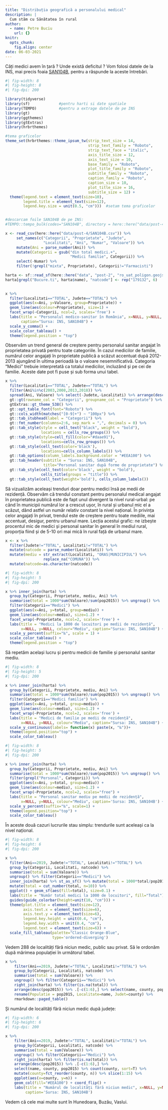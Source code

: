 ```yaml
---
title: "Distribuția geografică a personalului medical"
description: |
  Cum stăm cu Sănătatea în rural
author:
  - name: Petre Buciu
    url: {}
knitr: 
  opts_chunk:
    fig.align: center
date: 06-03-2021
---
```


Câți medici avem în țară ? Unde există deficitul ? Vom folosi datele de la INS, mai precis foaia [SAN104B](http://statistici.insse.ro:8077/tempo-online/#/pages/tables/insse-table), pentru a răspunde la aceste întrebări.

```r
#| fig-width: 8
#| fig-height: 8
#| fig-dpi: 200

library(tidyverse)
library(sf)             #pentru harti si date spatiale
library(TEMPO)          #pentru a extrage datele de pe INS
library(gt)
library(ggthemes)
library(gtExtras)
library(hrbrthemes)     

#tema graficelor
theme_set(hrbrthemes::theme_ipsum_tw(strip_text_size = 14, 
                                     strip_text_family = "Roboto",
                                     strip_text_face = "italic",
                                     axis_title_size = 12,
                                     axis_text_size = 10,
                                     base_family = "Roboto",
                                     plot_title_family = "Roboto",
                                     subtitle_family = "Roboto",
                                     caption_family = "Roboto", 
                                     caption_size = 10,
                                     plot_title_size = 16,
                                     subtitle_size = 12) +
  theme(legend.text = element_text(size=10), 
        legend.title = element_text(size=12),
        legend.key.size = unit(0.5, "cm")))  #setam tema graficelor 


#descarcam foile SAN104B de pe INS:
#TEMPO::tempo_bulk(codes="SAN104B", directory = here::here("data/post-4"))

x <- read_csv(here::here("data/post-4/SAN104B.csv")) %>%
     set_names(c("Categorii", "Proprietate", "Judete", 
                 "Localitati", "Ani", "Numar", "Valoare")) %>% 
     mutate(Ani = parse_number(Ani)) %>%  
     mutate(Categorii = gsub("din total medici.+", 
                             "Medici familie", Categorii)) %>%
     select(-Numar) %>% 
     filter(!grepl("mixta", Proprietate), Categorii!="Farmacisti")

harta <- sf::read_sf(here::here("data", "post-2", "ro_uat_poligon.geojson"))
harta[grepl("Bucure.ti", harta$name), "natcode"] <- rep("179132", 6)

     
x %>% 
  filter(Localitati=="TOTAL", Judete=="TOTAL") %>% 
  ggplot(aes(x=Ani, y=Valoare, group=Proprietate)) +
  geom_line(aes(colour=Proprietate), size=1) +
  facet_wrap(~Categorii, ncol=2, scales='free') +
  labs(title = "Personalul medico-sanitar în România", x=NULL, y=NULL,
       caption="Sursa: INS, SAN104B") +
  scale_y_comma() +
  scale_color_tableau() +
  theme(legend.position = "top")
```

Observăm un trend general de creștere pentru personalul sanitar angajat în proprietatea privată pentru toate categoriile. În cazul medicilor de familie, numărul celor angajați în proprietate publică a scăzut accentuat după 2012-2013 ajungând în ultima perioadă la o valoare nesemnificativă. Categoria "Medici" trebuie interpretată ca totalul medicilor, incluzând și pe cei de familie. Aceste date pot fi puse și sub forma unui tabel.

```r
x %>% 
  filter(Localitati=="TOTAL", Judete=="TOTAL") %>% 
  filter(Ani%in%c(2003,2008,2013,2018)) %>% 
  spread(Ani, Valoare) %>% select(-Judete,-Localitati) %>% arrange(desc(Proprietate)) %>%
  gt::gt(rowname_col = "Categorii", groupname_col = "Proprietate") %>%
  gtExtras::gt_theme_538() %>%
  gt::opt_table_font(font="Roboto") %>%
  gt::cols_width(matches("[0-9]+") ~ "100px") %>%
  gt::tab_stubhead(label = "Categorii") %>%
  gt::fmt_number(columns=2:6, sep_mark = ",", decimals = 0) %>%
  gt::tab_style(style = cell_text("black", weight = "bold"), 
                locations = cells_row_groups()) %>%
  gt::tab_style(style=cell_fill(color="#daae91"), 
                locations=cells_row_groups()) %>%
  gt::tab_style(cell_text(color='black'), 
                locations=cells_column_labels()) %>%
  gt::tab_options(column_labels.background.color = "#EEA100") %>%
  gt::tab_header(subtitle = "Sursa: INS, SAN104B", 
                 title="Personal sanitar după forme de proprietate") %>%
  gt::tab_style(cell_text(color='black', weight = "bold"), 
                cells_title(groups = "title")) %>%
  gt::tab_style(cell_text(weight='bold'), cells_column_labels())
```

Să vizualizăm aceleași trenduri doar pentru medici însă pe medii de rezidență. Observăm că trendul constant pentru personalul medical angajat în proprietatea publică este de fapt unul divergent la nivel rural-urbal: pe când în municipii numărul lor a crescut ușor, în rural și urbanul mic el a scăzut, dând astfel un număr relativ constant la nivel național. În privința celor angajați în privat, trendul este de creștere pentru toate mediile, mai accentuat, desigur, pentru urbanul mare. Lecția acestui grafic: ne izbește procentul mic de medici și personal sanitar în general în mediul rural, proporția fiind și de 5-10 ori mai mică în rural față de urbanul mare.

```r
x <- x %>% 
  filter(Judete!="TOTAL", Localitati!="TOTAL") %>% 
  mutate(natcode = parse_number(Localitati)) %>%
  mutate(mediu = str_extract(Localitati, "ORAS|MUNICIPIUL") %>% 
                 replace_na("COMUNA")) %>% 
  mutate(natcode=as.character(natcode))
```

```r
#| fig-width: 8
#| fig-height: 5
#| fig-dpi: 200

x %>% inner_join(harta) %>%
  group_by(Categorii, Proprietate, mediu, Ani) %>% 
  summarise(total = 1000*sum(Valoare)/sum(pop2015)) %>% ungroup() %>% 
  filter(Categorii=="Medici") %>% 
  ggplot(aes(x=Ani, y=total, group=mediu)) + 
  geom_line(aes(colour=mediu), size=1.2) + 
  facet_wrap(~Proprietate, ncol=2, scales='free') + 
  labs(title = "Medici la 1000 de locuitori pe medii de rezidență", 
       x=NULL, y=NULL, colour="Mediu", caption="Sursa: INS, SAN104B") +
  scale_y_percent(suffix="‰", scale = 1) +
  scale_color_tableau() +
  theme(legend.position = "top")
```

Să repetăm același lucru și pentru medicii de familie și personalul sanitar mediu.

```r
#| fig-width: 8
#| fig-height: 5
#| fig-dpi: 200

x %>% inner_join(harta) %>%
  group_by(Categorii, Proprietate, mediu, Ani) %>% 
  summarise(total = 1000*sum(Valoare)/sum(pop2015)) %>% ungroup() %>% 
  filter(Categorii=="Medici familie") %>% 
  ggplot(aes(x=Ani, y=total, group=mediu)) + 
  geom_line(aes(colour=mediu), size=1.2) + 
  facet_wrap(~Proprietate, ncol=2, scales='free') + 
  labs(title = "Medici de familie pe medii de rezidență", 
       x=NULL, y=NULL, colour="Mediu", caption="Sursa: INS, SAN104B") +
  scale_y_continuous(labels= function(x) paste(x, "‰"))+
  theme(legend.position="top") +
  scale_color_tableau() 
```

```r
#| fig-width: 8
#| fig-height: 5
#| fig-dpi: 200

x %>% inner_join(harta) %>%
  group_by(Categorii, Proprietate, mediu, Ani) %>% 
  summarise(total = 1000*sum(Valoare)/sum(pop2015)) %>% ungroup() %>% 
  filter(grepl("Personal", Categorii)) %>% 
  ggplot(aes(x=Ani, y=total, group=mediu)) + 
  geom_line(aes(colour=mediu), size=1.2) + 
  facet_wrap(~Proprietate, ncol=2, scales="free") + 
  labs(title = "Personal sanitar mediu pe medii de rezidență", 
       x=NULL, y=NULL, colour="Mediu", caption='Sursa: INS, SAN104B') +
  scale_y_percent(suffix="‰", scale=1) +
  theme(legend.position="top") +
  scale_color_tableau()
```

În aceste două cazuri lucrurile stau simplu: trendurile sunt aceleași ca la nivel național.

```r
#| fig-width: 8
#| fig-height: 6
#| fig-dpi: 200

x %>% 
  filter(Ani==2019, Judete!="TOTAL", Localitati!="TOTAL") %>% 
  group_by(Categorii, Localitati, natcode) %>% 
  summarise(total = sum(Valoare)) %>% 
  ungroup() %>% filter(Categorii=="Medici") %>% 
  inner_join(harta) %>% st_as_sf() %>% mutate(total = 1000*total/pop2015) %>%
  mutate(total = cut_number(total, n=10)) %>%
  ggplot() + geom_sf(aes(fill=total), size=0.1) + 
  labs(title = "Număr total medici la 1000 de locuitori", fill="Total") +
  guides(guide_colorbar(height=unit(10, "cm"))) +
  theme(plot.title = element_text(size=12), 
        axis.text.x = element_text(size=6), 
        axis.text.y = element_text(size=6),
        legend.key.height = unit(0.4, "cm"),
        legend.key.width = unit(0.4, "cm"),
        legend.text = element_text(size=6)) +
  scale_fill_tableau(palette="Classic Orange-Blue", 
                     type='ordered-diverging')
```

Vedem 288 de localități fără niciun medic, public sau privat. Să le ordonăm după mărimea populației în următorul tabel.

```r
x %>% 
    filter(Ani==2019, Judete!="TOTAL", Localitati!="TOTAL") %>% 
    group_by(Categorii, Localitati, natcode) %>% 
    summarise(total = sum(Valoare)) %>% 
    ungroup() %>% filter(Categorii=="Medici") %>% 
    right_join(harta) %>% filter(is.na(total)) %>% 
    arrange(desc(pop2015)) %>% .[-c(1:6),] %>% select(name, county, pop2015) %>%
    rename(Populatie = pop2015, Localitate=name, Judet=county) %>%
    rmarkdown::paged_table()
```

Și numărul de localități fără niciun medic după județe:

```r
#| fig-width: 6
#| fig-height: 6
#| fig-dpi: 200

x %>% 
    filter(Ani==2019, Judete!="TOTAL", Localitati!="TOTAL") %>% 
    group_by(Categorii, Localitati, natcode) %>% 
    summarise(total = sum(Valoare)) %>% 
    ungroup() %>% filter(Categorii=="Medici") %>% 
    right_join(harta) %>% filter(is.na(total)) %>% 
    arrange(desc(pop2015)) %>% .[-c(1:6),] %>% 
    select(name, county, pop2015) %>% count(county, sort=T) %>% 
    mutate(county=fct_reorder(county, n)) %>% slice(1:15) %>% 
    ggplot(aes(x=county, y=n)) + 
    geom_col(fill="#EEA100") + coord_flip() + 
    labs(title = "Numărul de localități fără niciun medic", x=NULL, y=NULL, 
         caption='Sursa: INS, SAN104B')
```

Vedem că cele mai multe sunt în Hunedoara, Buzău, Vaslui.
